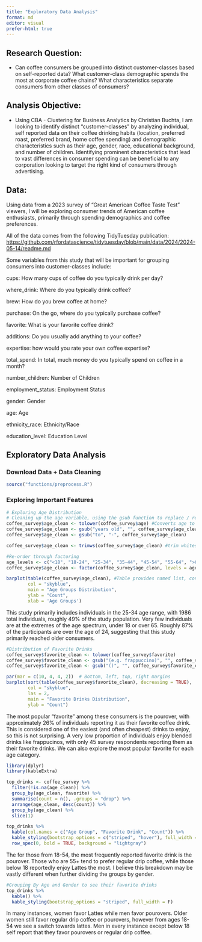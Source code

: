 ```yaml
---
title: "Exploratory Data Analysis"
format: md
editor: visual
prefer-html: true
---
```


## Research Question:

-   Can coffee consumers be grouped into distinct customer-classes based on self-reported data? What customer-class demographic spends the most at corporate coffee chains? What characteristics separate consumers from other classes of consumers?

## Analysis Objective:

-   Using CBA - Clustering for Business Analytics by Christian Buchta, I am looking to identify distinct "customer-classes" by analyzing individual, self reported data on their coffee drinking habits (location, preferred roast, preferred brand, home coffee spending) and demographic characteristics such as their age, gender, race, educational background, and number of children. Identifying prominent characteristics that lead to vast differences in consumer spending can be beneficial to any corporation looking to target the right kind of consumers through advertising.

## Data:

Using data from a 2023 survey of “Great American Coffee Taste Test” viewers, I will be exploring consumer trends of American coffee enthusiasts, primarily through spending demographics and coffee preferences.

All of the data comes from the following TidyTuesday publication: <https://github.com/rfordatascience/tidytuesday/blob/main/data/2024/2024-05-14/readme.md>

Some variables from this study that will be important for grouping consumers into customer-classes include:

cups: How many cups of coffee do you typically drink per day?

where_drink: Where do you typically drink coffee?

brew: How do you brew coffee at home?

purchase: On the go, where do you typically purchase coffee?

favorite: What is your favorite coffee drink?

additions: Do you usually add anything to your coffee?

expertise: how would you rate your own coffee expertise?

total_spend: In total, much money do you typically spend on coffee in a month?

number_children: Number of Children

employment_status: Employment Status

gender: Gender

age: Age

ethnicity_race: Ethnicity/Race

education_level: Education Level

## Exploratory Data Analysis

### Download Data + Data Cleaning

```r
source("functions/preprocess.R")
```

### Exploring Important Features

```r
# Exploring Age Distribution
# Cleaning up the age variable, using the gsub function to replace / remove uneeded words for the visual. 
coffee_survey$age_clean <- tolower(coffee_survey$age) #Converts age to lowercase for string handling
coffee_survey$age_clean <- gsub("years old", "", coffee_survey$age_clean)
coffee_survey$age_clean <- gsub("to", "-", coffee_survey$age_clean)

coffee_survey$age_clean <- trimws(coffee_survey$age_clean) #trim whitespace

#Re-order through factoring
age_levels <- c("<18", "18-24", "25-34", "35-44", "45-54", "55-64", ">65")
coffee_survey$age_clean <- factor(coffee_survey$age_clean, levels = age_levels)

barplot(table(coffee_survey$age_clean), #Table provides named list, containing the counts of each age group
        col = "skyblue", 
        main = "Age Groups Distribution", 
        ylab = "Count",
        xlab = 'Age Groups')
```

This study primarily includes individuals in the 25-34 age range, with 1986 total individuals, roughly 49% of the study population. Very few individuals are at the extremes of the age spectrum, under 18 or over 65. Roughly 87% of the participants are over the age of 24, suggesting that this study primarily reached older consumers.

```r
#Distribution of Favorite Drinks
coffee_survey$favorite_clean <- tolower(coffee_survey$favorite)
coffee_survey$favorite_clean <- gsub("(e.g. frappuccino)", "", coffee_survey$favorite_clean) #No need for this clarification
coffee_survey$favorite_clean <- gsub("()", "", coffee_survey$favorite_clean, fixed = TRUE) #fixed = TRUE tells R not to treat characters like () as special regex symbols. 

par(mar = c(10, 4, 4, 2))  # Bottom, left, top, right margins
barplot(sort(table(coffee_survey$favorite_clean), decreasing = TRUE),
        col = "skyblue",
        las = 2,
        main = "Favorite Drinks Distribution",
        ylab = "Count")
```

The most popular "favorite" among these consumers is the pourover, with approximately 26% of individuals reporting it as their favorite coffee drink. This is considered one of the easiest (and often cheapest) drinks to enjoy, so this is not surprising. A very low proportion of individuals enjoy blended drinks like frappucinos, with only 45 survey respondents reporting them as their favorite drinks. We can also explore the most popular favorite for each age category.

```r
library(dplyr)
library(kableExtra)

top_drinks <- coffee_survey %>%
  filter(!is.na(age_clean)) %>% 
  group_by(age_clean, favorite) %>%
  summarise(count = n(), .groups = "drop") %>%
  arrange(age_clean, desc(count)) %>%
  group_by(age_clean) %>%
  slice(1)

top_drinks %>%
  kable(col.names = c("Age Group", "Favorite Drink", "Count")) %>%
  kable_styling(bootstrap_options = c("striped", "hover"), full_width = FALSE, position = "center") %>%
  row_spec(0, bold = TRUE, background = "lightgray")
```

The for those from 18-54, the most frequently reported favorite drink is the pourover. Those who are 55+ tend to prefer regular drip coffee, while those below 18 reportedly enjoy Lattes the most. I believe this breakdown may be vastly different when further dividing the groups by gender.

```r
#Grouping By Age and Gender to see their favorite drinks 
top_drinks %>%
  kable() %>%
  kable_styling(bootstrap_options = "striped", full_width = F)
```

In many instances, women favor Lattes while men favor pourovers. Older women still favor regular drip coffee or pourovers, however from ages 18-54 we see a switch towards lattes. Men in every instance except below 18 self report that they favor pourovers or regular drip coffee.
